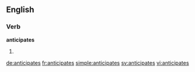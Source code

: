 ==English==

===Verb===
'''anticipates'''

# {{third-person singular of|[[anticipate]]}}

[[de:anticipates]]
[[fr:anticipates]]
[[simple:anticipates]]
[[sv:anticipates]]
[[vi:anticipates]]